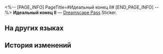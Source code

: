 <%-- [PAGE_INFO]
PageTitle=#Идеальный конец II#
[END_PAGE_INFO] --%>
{{Предмет Инфобокс
|id          = 225034
|Изображение = Dreamscape Pass Sticker Text.png
|Тип         = Dreamscape Pass Sticker
|Тип2        = Прах к праху, пепел к пеплу Stickers
|Инвентарь   = 
|Редкость    = 4
|Эффект      = 
|Описание    = Пронумерованные наклейки, используемые для украшения дневника сновидений. Бывают самыми разными.
|Источник1   = [[Открыто по умолчанию]]
}}
{{Описание|Однажды нам приснилось, что мы не знакомы друг с другом.<br />Когда мы проснулись, то обнаружили, что всегда друг друга любили.}}
'''Идеальный конец II''' — [[Dreamscape Pass]] Sticker.

==На других языках==
{{На других языках
|en   = The Perfect Ending (II)
|zhs  = 完美结局•其二
|zht  = 完美結局•其二
|ja   = 完璧な結末・その2
|ko   = 완벽한 엔딩•2
|es   = Final perfecto&nbsp;II
|fr   = La fin parfaite (II)
|ru   = Идеальный конец II
|th   = ตอนจบที่สมบูรณ์แบบ 2
|vi   = Kết Thúc Hoàn Hảo 2
|de   = Ein perfektes Ende (Teil 2)
|id   = Akhir yang Sempurna 2
|pt   = O Final Perfeito (II)
}}

==История изменений==
{{История изменений|3.5}}